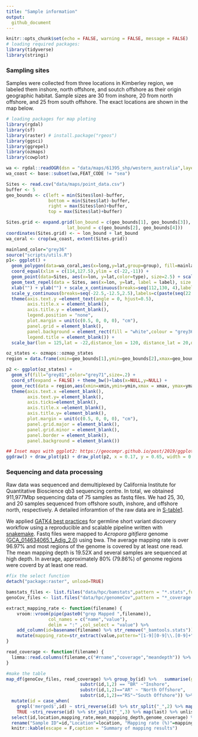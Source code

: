 ```yaml
---
title: "Sample information"
output: 
  github_document
---
```


```r
knitr::opts_chunk$set(echo = FALSE, warning = FALSE, message = FALSE)
# loading required packages:
library(tidyverse)
library(stringi)
```

### Sampling sites

Samples were collected from three locations in Kimberley region, we labeled them inshore, north offshore, and soutch offshore as their origin geographic habitat. Sample sizes are 30 from inshore, 20 from north offshore, and 25 from south offshore. The exact locations are shown in the map below.

```r
# loading packages for map ploting
library(rgdal)
library(sf)
library(raster) # install.package("rgeos")
library(ggsci)
library(ggrepel)
library(ozmaps)
library(cowplot)
```


```r
wa <- rgdal::readOGR(dsn = "data/maps/61395_shp/western_australia",layer = "cstwacd_r")
wa_coast <- base::subset(wa,FEAT_CODE != "sea")

Sites <- read.csv("data/maps/point_data.csv")
buffer <- 5
geo_bounds <- c(left = min(Sites$lon)-buffer, 
                bottom = min(Sites$lat)-buffer, 
                right = max(Sites$lon)+buffer, 
                top = max(Sites$lat)+buffer)

Sites.grid <- expand.grid(lon_bound = c(geo_bounds[1], geo_bounds[3]), 
                       lat_bound = c(geo_bounds[2], geo_bounds[4]))
coordinates(Sites.grid) <- ~ lon_bound + lat_bound
wa_coral <- crop(wa_coast, extent(Sites.grid))
```

```r
mainland_color="grey36"
source("scripts/utils.R")
p1<- ggplot() + 
  geom_polygon(data=wa_coral,aes(x=long,y=lat,group=group), fill=mainland_color)+
  coord_equal(xlim = c(114,127.5),ylim = c(-22,-11)) + 
  geom_point(data=Sites, aes(x=lon, y=lat,color=type), size=2.5) + scale_color_startrek() +
  geom_text_repel(data = Sites, aes(x=lon, y=lat, label = label), size = 4,fontface="bold") +
  xlab("") + ylab("") + scale_x_continuous(breaks=seq(112,130, 4),labels = c(paste(seq(112,130,4),"°E",sep=""))) +
  scale_y_continuous(breaks=seq(-22.5,-12.5,2.5),labels=c(paste(seq(22.5,12.5, -2.5),"°S", sep=""))) + 
  theme(axis.text.y =element_text(angle = 0, hjust=0.5),
        axis.title.x = element_blank(),
        axis.title.y = element_blank(),
        legend.position = "none",
        plot.margin = unit(c(0.5, 0, 0, 0), "cm"),
        panel.grid = element_blank(),
        panel.background = element_rect(fill = "white",colour = "grey36", size = 1),
        legend.title = element_blank()) +
  scale_bar(lon = 125,lat = -22,distance_lon = 120, distance_lat = 20,distance_legend = 50,dist_unit = "km",orientation = FALSE )

oz_states <- ozmaps::ozmap_states
region = data.frame(xmin=geo_bounds[1],ymin=geo_bounds[2],xmax=geo_bounds[3],ymax=geo_bounds[4])

p2 <- ggplot(oz_states) + 
  geom_sf(fill="grey81",color="grey71",size=.2) + 
  coord_sf(expand = FALSE) + theme_bw()+labs(x=NULL,y=NULL) +
  geom_rect(data = region,aes(xmin=xmin,ymin=ymin,xmax = xmax, ymax=ymax-1),alpha=0.1, colour="black", size = 0.3, linetype=1, fill="yellow") +
  theme(axis.text.x =element_blank(),
        axis.text.y= element_blank(), 
        axis.ticks=element_blank(),
        axis.title.x =element_blank(),
        axis.title.y= element_blank(),
        plot.margin = unit(c(0.5, 0, 0, 0), "cm"),
        panel.grid.major = element_blank(),
        panel.grid.minor = element_blank(),
        panel.border = element_blank(),
        panel.background = element_blank())

## Inset maps with ggplot2: https://geocompr.github.io/post/2019/ggplot2-inset-maps/
ggdraw() + draw_plot(p1) + draw_plot(p2, x = 0.17, y = 0.65, width = 0.3, height = 0.3)

```

### Sequencing and data processing
Raw data was sequenced and demultiplexed by California Institute for Quantitative Bioscience qb3 sequencing centre. In total, we obtained 911,977Mbp sequencing data of 75 samples as fastq files. We had 25, 30, and 20 samples sequenced from offshore south, inshore, and offshore north, respectively. A detailed inforamtion of the raw data are in [S-table1](https://github.com/bakeronit/acropora_digitifera_wgs/blob/master/hpc/tables/S-table1.txt).

We applied [GATK4 best practices](https://gatk.broadinstitute.org/hc/en-us/sections/360007226651-Best-Practices-Workflows) for germline short variant discovery workflow using a reproducible and scalable pipeline written with [snakemake](https://github.com/bakeronit/snakemake-gatk4-non-model). Fastq files were mapped to *Acropora gitifiera* genome ([GCA_014634065.1_Adig_2.0](https://www.ncbi.nlm.nih.gov/assembly/GCA_014634065.1)) using bwa. The average mapping rate is over 96.97% and most regions of the genome is covered by at least one read. The mean mapping depth is 19.52X and several samples are sequenced at high depth. In average, approximately 80% (79.86%) of genome regions were coverd by at least one read.

```r
#fix the select function
detach("package:raster", unload=TRUE)

bamstats_files <- list.files("data/hpc/bamstats",pattern = "*.stats",full.names = TRUE) 
genoCov_files <- list.files("data/hpc/genomeCov",pattern = "*_coverage.txt",full.names = TRUE)

extract_mapping_rate <- function(filename) {
    vroom::vroom(pipe(paste0("grep Mapped ",filename)),
                col_names = c("name","value"),
                delim = ":" ,col_select = "value") %>% 
    add_column(id=basename(filename) %>% str_remove("_bamtools.stats")) %>% 
    mutate(mapping_rate=str_extract(value,pattern="[1-9][0-9]\\.[0-9]+") %>% as.numeric) %>% select("id","mapping_rate")
}

read_coverage <- function(filename) {
  limma::read.columns(filename,c("#rname","coverage","meandepth")) %>% add_column(id=basename(filename) %>% str_remove("_coverage.txt"))
}

#make the table
map_df(genoCov_files, read_coverage) %>% group_by(id) %>%   summarise(genome_coverage=mean(coverage), mean_mapping_depth=mean(meandepth)) %>% left_join(map_df(bamstats_files,extract_mapping_rate)) %>% mutate(location=case_when(substr(id,1,2) == "AI" ~"Inshore",
                            substr(id,1,2) == "BR" ~"Inshore", 
                            substr(id,1,2)=="AR" ~ "North Offshore",
                            substr(id,1,2)=="RS"~"South Offshore")) %>%  
  mutate(id = case_when(
    grepl('merged$',id) ~ stri_reverse(id) %>% str_split("_",2) %>% map(last) %>% unlist %>% stri_reverse,
    TRUE ~stri_reverse(id) %>% str_split("_",3) %>% map(last) %>% unlist %>% stri_reverse)) %>% 
  select(id,location,mapping_rate,mean_mapping_depth,genome_coverage) %>% 
  rename("Sample ID"=id,"Location"=location, "Mapping rate (%)"=mapping_rate,"Mean mapping depth (X)"=mean_mapping_depth, "Genome coverage (%)"=genome_coverage)  %>% 
  knitr::kable(escape = F,caption = "Summary of mapping results") 
```


